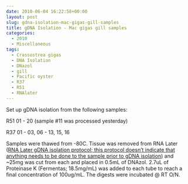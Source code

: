 ```yaml
---
date: 2010-06-04 16:22:58+00:00
layout: post
slug: gdna-isolation-mac-gigas-gill-samples
title: gDNA Isolation - Mac gigas gill samples
categories:
  - 2010
  - Miscellaneous
tags:
  - Crassostrea gigas
  - DNA Isolation
  - DNazol
  - gill
  - Pacific oyster
  - R37
  - R51
  - RNAlater
---
```


Set up gDNA isolation from the following samples:

R51 01 - 20 (sample #11 was processed yesterday)

R37 01 - 03, 06 - 13, 15, 16

Samples were thawed from -80C. Tissue was removed from RNA Later ([RNA Later gDNA isolation protocol; this protocol doesn't indicate that anything needs to be done to the sample prior to gDNA isolation](https://www.ambion.com/techlib/misc/genomicDNA_rnalater.html)) and ~25mg was cut from each and placed in 0.5mL of DNAzol. 2.7uL of Proteinase K (Fermentas; 18.5mg/mL) was added to each tube to reach a final concentration of 100ug/mL. The digests were incubated @ RT O/N.
